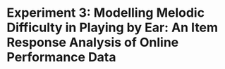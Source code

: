 
# Experiment 3: Modelling Melodic Difficulty in Playing by Ear: An Item Response Analysis of Online Performance Data {#pbet_online_study}

